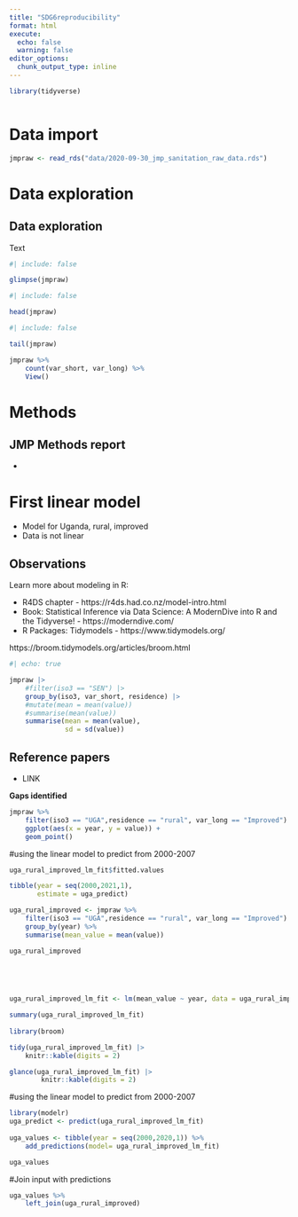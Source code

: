 ```yaml
---
title: "SDG6reproducibility"
format: html
execute:
  echo: false
  warning: false
editor_options: 
  chunk_output_type: inline
---
```


```r
library(tidyverse)
```

```r
```

# Data import

```r
jmpraw <- read_rds("data/2020-09-30_jmp_sanitation_raw_data.rds")
```

# Data exploration

## Data exploration

Text

```r
#| include: false 

glimpse(jmpraw)
```

```r
#| include: false 

head(jmpraw)
```

```r
#| include: false 

tail(jmpraw)
```
```r
jmpraw %>% 
    count(var_short, var_long) %>% 
    View()

```



# Methods

## JMP Methods report

- 


# First linear model

- Model for Uganda, rural, improved
- Data is not linear

## Observations

Learn more about modeling in R:

-   R4DS chapter - https://r4ds.had.co.nz/model-intro.html
-   Book: Statistical Inference via Data Science: A ModernDive into R and the Tidyverse! - https://moderndive.com/
-   R Packages: Tidymodels - https://www.tidymodels.org/

https://broom.tidymodels.org/articles/broom.html



```r
#| echo: true

jmpraw |> 
    #filter(iso3 == "SEN") |> 
    group_by(iso3, var_short, residence) |> 
    #mutate(mean = mean(value))
    #summarise(mean(value))
    summarise(mean = mean(value),
              sd = sd(value))

```

## Reference papers

- LINK

**Gaps identified**

```r
jmpraw %>% 
    filter(iso3 == "UGA",residence == "rural", var_long == "Improved") %>% 
    ggplot(aes(x = year, y = value)) +
    geom_point() 

```



#using the linear model to predict from 2000-2007
```r
uga_rural_improved_lm_fit$fitted.values
```

```r
tibble(year = seq(2000,2021,1), 
       estimate = uga_predict)
```

```r
uga_rural_improved <- jmpraw %>%  
    filter(iso3 == "UGA",residence == "rural", var_long == "Improved") %>%  
    group_by(year) %>% 
    summarise(mean_value = mean(value))

uga_rural_improved
    


    
```
```r

uga_rural_improved_lm_fit <- lm(mean_value ~ year, data = uga_rural_improved)

summary(uga_rural_improved_lm_fit)
    
library(broom)

tidy(uga_rural_improved_lm_fit) |>  
    knitr::kable(digits = 2)

glance(uga_rural_improved_lm_fit) |> 
        knitr::kable(digits = 2)

```
#using the linear model to predict from 2000-2007
```r
library(modelr)
uga_predict <- predict(uga_rural_improved_lm_fit)
 
uga_values <- tibble(year = seq(2000,2020,1)) %>%
    add_predictions(model= uga_rural_improved_lm_fit)

uga_values         
```

#Join input with predictions
```r
uga_values %>% 
    left_join(uga_rural_improved)
```

